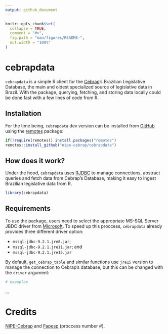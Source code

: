 ```yaml
---
output: github_document
---
```


<!-- README.md is generated from README.Rmd. Please edit that file -->

```r
knitr::opts_chunk$set(
  collapse = TRUE,
  comment = "#>",
  fig.path = "man/figures/README-",
  out.width = "100%"
)
```

# cebrapdata

<!-- badges: start -->
<!-- badges: end -->

`cebrapdata` is a simple R client for the [Cebrap](https://cebrap.org.br/)'s Brazilian Legislative Database, the main and oldest specialized source of legislative data in Brazil. With the package, querying, fetching, and storing data locally could be done fast with a few lines of code from R.


## Installation

For the time being, `cebrapdata` dev version can be installed from [GitHub](https://github.com/) using the [remotes](https://cran.r-project.org/web/packages/remotes/index.html) package:

```r
if(!require(remotes)) install.packages("remotes")
remotes::install_github("nipe-cebrap/cebrapdata")
```


## How does it work?

Under the hood, `cebrapdata` uses [RJDBC](https://cran.r-project.org/web/packages/RJDBC/index.html) to manage connections, abstract queries and fetch data from Cebrap's Database, making it easy to ingest Brazilian legislative data from R.


```r
library(cebrapdata)
```


## Requirements

To use the package, users need to select the appropriate MS-SQL Server JBDC driver from [Microsoft](https://docs.microsoft.com/pt-br/sql/connect/jdbc/download-microsoft-jdbc-driver-for-sql-server?view=sql-server-ver15). To speed up this proccess, `cebrapdata` already provides three different driver option: 

- `mssql-jdbc-9.2.1.jre8.jar`;
- `mssql-jdbc-9.2.1.jre11.jar`; and
- `mssql-jdbc-9.2.1.jre15.jar`

By default, `get_cebrap_table` and similar functions use `jre15` version to manage the connection to Cebrap's database, but this can be changed with the `driver` argument:

```r
# exemplae
```



...

# Credits

[NIPE-Cebrap](https://cebrap.org.br/nucleos/nucleo-instituicoes-politicas-e-eleicoes/) and [Fapesp](https://fapesp.br/) (proccess number #).

